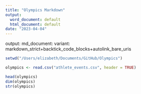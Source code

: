 ```yaml
---
title: "Olympics Markdown"
output:
  word_document: default
  html_document: default
date: "2023-04-04"
---
```

output:
  md_document:
    variant: markdown_strict+backtick_code_blocks+autolink_bare_uris
    
```r
setwd("/Users/elizabeth/Documents/GitHub/Olympics")

olympics <- read.csv("athlete_events.csv", header = TRUE)
```
```r
head(olympics)
dim(olympics)
str(olympics)
```